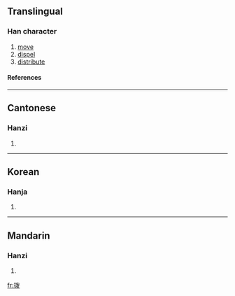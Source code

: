{{see|撥}}

==Translingual==
===Han character===
{{Han char|rn=64|rad=手|as=05|sn=8|four=|canj=手戈女水 (QIVE)}}
# [[move]]
# [[dispel]]
# [[distribute]]
====References====
{{Han ref|kx=0427.161|hdz=31862.010|uh=62E8|ud=25320}}
----
==Cantonese==
===Hanzi===
{{yue-hanzi|jyut=|y=but6}}
# {{defn|Cantonese}}
----
==Korean==
===Hanja===
{{ko-hanja|hangeul=[[발]], [[패]]|eumhun=|rv=bal, pae|mr=pal, p'ae|y=pal, phay}}
# {{defn|Korean}}
----
==Mandarin==
===Hanzi===
{{cmn-hanzi|tra=撥|pin=[[bō]] ([[bo1]]), [[fá]] ([[fa2]])|wg=po<sup>1</sup>, fa<sup>2</sup>}}
# {{defn|Mandarin}}

[[fr:拨]]